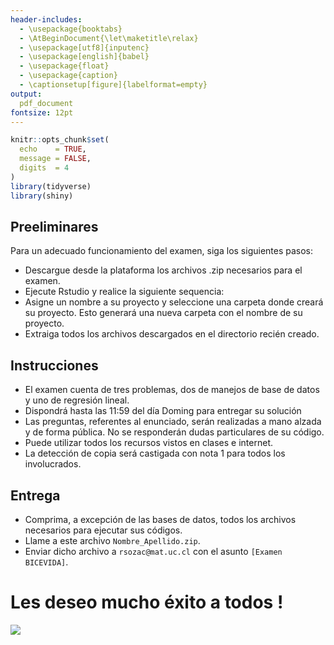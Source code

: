 ```yaml
---
header-includes: 
  - \usepackage{booktabs}
  - \AtBeginDocument{\let\maketitle\relax}
  - \usepackage[utf8]{inputenc}
  - \usepackage[english]{babel}
  - \usepackage{float}
  - \usepackage{caption}
  - \captionsetup[figure]{labelformat=empty}
output:
  pdf_document
fontsize: 12pt 
---
```

```r
knitr::opts_chunk$set(
  echo    = TRUE, 
  message = FALSE,
  digits  = 4
)
library(tidyverse)
library(shiny)

```

\newcommand{\iid}{\overset{\mathrm{i.i.d}}{\sim}}
\newcommand{\dados}{\ | \ }
\newcommand{\bbeta}{\boldsymbol\beta}
\newcommand{\R}{\mathbb{R}}
\newcommand{\props}{\ \propto \ }
\renewcommand{\labelitemi}{$\bullet$}
\newtheorem{proof}{Solución}

\begin{minipage}{2.5cm}
			\includegraphics[width=1.8cm]{logouccolor.jpg}
		\end{minipage}
\begin{minipage}{13cm}
	\begin{flushleft}
   		\raggedright{
   		  \noindent
   		 	 {\sc Pontificia Universidad Católica de Chile \\ 
   			     			Facultad de Matemáticas \\ 
   			     			Departamento de Estad\'istica \sc
   			     			}
    			    	}
			\end{flushleft}
		\end{minipage}

\begin{center} \quad \\[0.3cm]
  {\Large Examen Computación Estadística con R} \\[0.3cm]
  Rubén Soza \\
  Computación Estadística con R \\[0.3cm]
  03 de Diciembre de 2019
\end{center}

## Preeliminares

Para un adecuado funcionamiento del examen, siga los siguientes pasos:

- Descargue desde la plataforma los archivos .zip necesarios para el examen.
- Ejecute Rstudio y realice la siguiente sequencia: \begin{center}
File > New Project > New Directory > New Project.\end{center}
- Asigne un nombre a su proyecto y seleccione una carpeta donde creará su proyecto. Esto generará una nueva carpeta con el nombre de su proyecto.
- Extraiga todos los archivos descargados en el directorio recién creado.

## Instrucciones

- El examen cuenta de tres problemas, dos de manejos de base de datos y uno de regresión lineal.
- Dispondrá hasta las 11:59 del día Doming para entregar su solución
- Las preguntas, referentes al enunciado, serán realizadas a mano alzada y de forma pública. No se responderán dudas particulares de su código.
- Puede utilizar todos los recursos vistos en clases e internet. 
- La detección de copia será castigada con nota 1 para todos los involucrados.

## Entrega

- Comprima, a excepción de las bases de datos, todos los archivos necesarios para ejecutar sus códigos.
- Llame a este archivo `Nombre_Apellido.zip`.
- Enviar dicho archivo a `rsozac@mat.uc.cl` con el asunto `[Examen BICEVIDA]`.

# Les deseo mucho éxito a todos !

![](exito.png)
